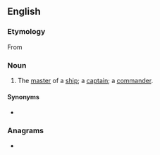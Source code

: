 ==English==

===Etymology===
From {{affix|en|ship|master}}

===Noun===
{{en-noun}}
# The [[master]] of a [[ship]]; a [[captain]]; a [[commander]].

====Synonyms====
* {{l|en|shiplord}}

===Anagrams===
* {{l|en|mastership}}